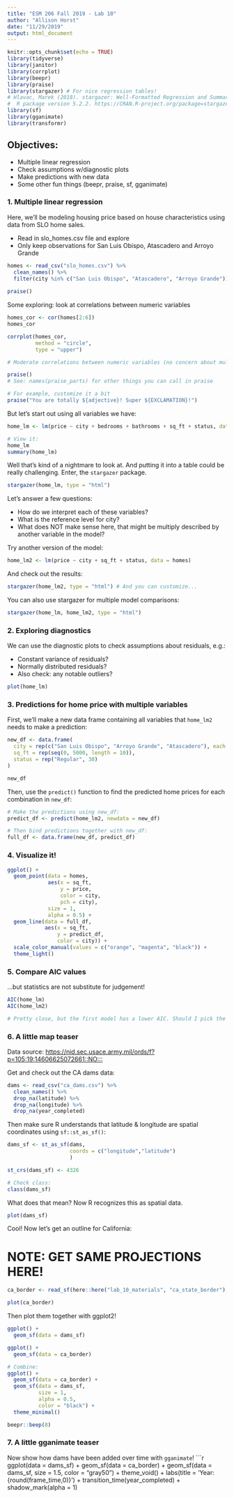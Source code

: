 ```yaml
---
title: "ESM 206 Fall 2019 - Lab 10"
author: "Allison Horst"
date: "11/29/2019"
output: html_document
---
```


```r
knitr::opts_chunk$set(echo = TRUE)
library(tidyverse)
library(janitor)
library(corrplot)
library(beepr)
library(praise)
library(stargazer) # For nice regression tables! 
# Hlavac, Marek (2018). stargazer: Well-Formatted Regression and Summary Statistics Tables.
#  R package version 5.2.2. https://CRAN.R-project.org/package=stargazer 
library(sf)
library(gganimate)
library(transformr)
```

## Objectives:

- Multiple linear regression
- Check assumptions w/diagnostic plots
- Make predictions with new data
- Some other fun things (beepr, praise, sf, gganimate)

### 1. Multiple linear regression

Here, we'll be modeling housing price based on house characteristics using data from SLO home sales.

- Read in slo_homes.csv file and explore
- Only keep observations for San Luis Obispo, Atascadero and Arroyo Grande

```r
homes <- read_csv("slo_homes.csv") %>% 
  clean_names() %>% 
  filter(city %in% c("San Luis Obispo", "Atascadero", "Arroyo Grande"))
  
praise()
```

Some exploring: look at correlations between numeric variables
```r
homes_cor <- cor(homes[2:6])
homes_cor

corrplot(homes_cor, 
         method = "circle",
         type = "upper")

# Moderate correlations between numeric variables (no concern about multicollinearity here from a correlation value standpoint, but there may be some conceptual overlap between variables)

praise()
# See: names(praise_parts) for other things you can call in praise

# For example, customize it a bit
praise("You are totally ${adjective}! Super ${EXCLAMATION}!")
```

But let's start out using all variables we have: 
```r

home_lm <- lm(price ~ city + bedrooms + bathrooms + sq_ft + status, data = homes)

# View it: 
home_lm
summary(home_lm)

```

Well that's kind of a nightmare to look at. And putting it into a table could be really challenging. Enter, the `stargazer` package. 

```r
stargazer(home_lm, type = "html")
```

Let's answer a few questions: 

- How do we interpret each of these variables? 
- What is the reference level for city? 
- What does NOT make sense here, that might be multiply described by another variable in the model?

Try another version of the model:
```r
home_lm2 <- lm(price ~ city + sq_ft + status, data = homes)
```

And check out the results: 
```r
stargazer(home_lm2, type = "html") # And you can customize...
```

You can also use stargazer for multiple model comparisons: 
```r
stargazer(home_lm, home_lm2, type = "html")
```

### 2. Exploring diagnostics

We can use the diagnostic plots to check assumptions about residuals, e.g.:

- Constant variance of residuals?
- Normally distributed residuals?
- Also check: any notable outliers? 

```r
plot(home_lm)
```

### 3. Predictions for home price with multiple variables 

First, we'll make a new data frame containing all variables that `home_lm2` needs to make a prediction: 

```r
new_df <- data.frame(
  city = rep(c("San Luis Obispo", "Arroyo Grande", "Atascadero"), each = 10),
  sq_ft = rep(seq(0, 5000, length = 10)),
  status = rep("Regular", 30)
)

new_df
```

Then, use the `predict()` function to find the predicted home prices for each combination in `new_df`:

```r

# Make the predictions using new_df:
predict_df <- predict(home_lm2, newdata = new_df)

# Then bind predictions together with new_df:
full_df <- data.frame(new_df, predict_df)

```

### 4. Visualize it! 

```r
ggplot() +
  geom_point(data = homes, 
             aes(x = sq_ft, 
                 y = price,
                 color = city,
                 pch = city),
             size = 1,
             alpha = 0.5) + 
  geom_line(data = full_df,
            aes(x = sq_ft, 
                y = predict_df,
                color = city)) +
  scale_color_manual(values = c("orange", "magenta", "black")) +
  theme_light()

```

### 5. Compare AIC values 

...but statistics are not substitute for judgement!
```r
AIC(home_lm)
AIC(home_lm2)

# Pretty close, but the first model has a lower AIC. Should I pick the first model just based on AIC? NO!
```

### 6. A little map teaser

Data source: 
[https://nid.sec.usace.army.mil/ords/f?p=105:19:14606625072661::NO:::](National Inventory of Dams)

Get and check out the CA dams data: 
```r
dams <- read_csv("ca_dams.csv") %>% 
  clean_names() %>% 
  drop_na(latitude) %>% 
  drop_na(longitude) %>% 
  drop_na(year_completed)
```

Then make sure R understands that latitude & longitude are spatial coordinates using `sf::st_as_sf()`:
```r
dams_sf <- st_as_sf(dams, 
                    coords = c("longitude","latitude")
                    )

st_crs(dams_sf) <- 4326

# Check class:
class(dams_sf)
```

What does that mean? Now R recognizes this as spatial data. 

```r
plot(dams_sf)
```

Cool! Now let's get an outline for California: 

# NOTE: GET SAME PROJECTIONS HERE! 
```r
ca_border <- read_sf(here::here("lab_10_materials", "ca_state_border"), layer = "CA_State_TIGER2016")

plot(ca_border)
```

Then plot them together with ggplot2!
```r

ggplot() +
  geom_sf(data = dams_sf)

ggplot() +
  geom_sf(data = ca_border)

# Combine: 
ggplot() +
  geom_sf(data = ca_border) +
  geom_sf(data = dams_sf,
          size = 1,
          alpha = 0.5,
          color = "black") +
  theme_minimal()

beepr::beep(8)
```

### 7. A little gganimate teaser

Now show how dams have been added over time with `gganimate`!
```r
ggplot(data = dams_sf) +
  geom_sf(data = ca_border) +
  geom_sf(data = dams_sf, 
          size = 1.5,
          color = "gray50") +
  theme_void() +
  labs(title = 'Year: {round(frame_time,0)}') +
  transition_time(year_completed) +
  shadow_mark(alpha = 1)
